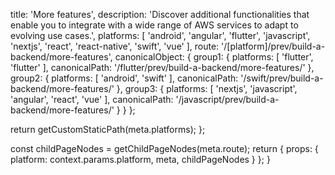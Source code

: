 
  title: 'More features',
  description: 'Discover additional functionalities that enable you to integrate with a wide range of AWS services to adapt to evolving use cases.',
  platforms: [
    'android',
    'angular',
    'flutter',
    'javascript',
    'nextjs',
    'react',
    'react-native',
    'swift',
    'vue'
  ],
  route: '/[platform]/prev/build-a-backend/more-features',
  canonicalObject: {
    group1: {
      platforms: [
        'flutter',
        'flutter'
      ],
      canonicalPath: '/flutter/prev/build-a-backend/more-features/'
    },
    group2: {
      platforms: [
        'android',
        'swift'
      ],
      canonicalPath: '/swift/prev/build-a-backend/more-features/'
    },
    group3: {
      platforms: [
        'nextjs',
        'javascript',
        'angular',
        'react',
        'vue'
      ],
      canonicalPath: '/javascript/prev/build-a-backend/more-features/'
    }
  }
};

  return getCustomStaticPath(meta.platforms);
};

  const childPageNodes = getChildPageNodes(meta.route);
  return {
    props: {
      platform: context.params.platform,
      meta,
      childPageNodes
    }
  };
}

<Overview childPageNodes={props.childPageNodes} />
